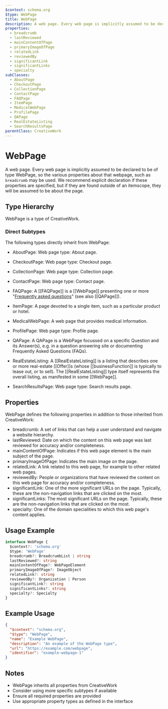 ```yaml
---
$context: schema.org
$type: WebPage
title: WebPage
description: A web page. Every web page is implicitly assumed to be declared to be of type WebPage, so the various properties about that webpage, such as <code>breadcrumb</code> may be used. We recommend explicit declaration if these properties are specified, but if they are found outside of an itemscope, they will be assumed to be about the page.
properties:
  - breadcrumb
  - lastReviewed
  - mainContentOfPage
  - primaryImageOfPage
  - relatedLink
  - reviewedBy
  - significantLink
  - significantLinks
  - specialty
subClasses:
  - AboutPage
  - CheckoutPage
  - CollectionPage
  - ContactPage
  - FAQPage
  - ItemPage
  - MedicalWebPage
  - ProfilePage
  - QAPage
  - RealEstateListing
  - SearchResultsPage
parentClass: CreativeWork
---
```


# WebPage

A web page. Every web page is implicitly assumed to be declared to be of type WebPage, so the various properties about that webpage, such as <code>breadcrumb</code> may be used. We recommend explicit declaration if these properties are specified, but if they are found outside of an itemscope, they will be assumed to be about the page.

## Type Hierarchy

WebPage is a type of CreativeWork.

### Direct Subtypes

The following types directly inherit from WebPage:

- AboutPage: Web page type: About page.
- CheckoutPage: Web page type: Checkout page.
- CollectionPage: Web page type: Collection page.
- ContactPage: Web page type: Contact page.
- FAQPage: A [[FAQPage]] is a [[WebPage]] presenting one or more "[Frequently asked questions](https://en.wikipedia.org/wiki/FAQ)" (see also [[QAPage]]).
- ItemPage: A page devoted to a single item, such as a particular product or hotel.
- MedicalWebPage: A web page that provides medical information.
- ProfilePage: Web page type: Profile page.
- QAPage: A QAPage is a WebPage focussed on a specific Question and its Answer(s), e.g. in a question answering site or documenting Frequently Asked Questions (FAQs).
- RealEstateListing: A [[RealEstateListing]] is a listing that describes one or more real-estate [[Offer]]s (whose [[businessFunction]] is typically to lease out, or to sell).
  The [[RealEstateListing]] type itself represents the overall listing, as manifested in some [[WebPage]].
  
- SearchResultsPage: Web page type: Search results page.

## Properties

WebPage defines the following properties in addition to those inherited from CreativeWork:

- breadcrumb: A set of links that can help a user understand and navigate a website hierarchy.
- lastReviewed: Date on which the content on this web page was last reviewed for accuracy and/or completeness.
- mainContentOfPage: Indicates if this web page element is the main subject of the page.
- primaryImageOfPage: Indicates the main image on the page.
- relatedLink: A link related to this web page, for example to other related web pages.
- reviewedBy: People or organizations that have reviewed the content on this web page for accuracy and/or completeness.
- significantLink: One of the more significant URLs on the page. Typically, these are the non-navigation links that are clicked on the most.
- significantLinks: The most significant URLs on the page. Typically, these are the non-navigation links that are clicked on the most.
- specialty: One of the domain specialities to which this web page's content applies.

## Usage Example

```typescript
interface WebPage {
  $context?: 'schema.org'
  $type: 'WebPage'
  breadcrumb?: BreadcrumbList | string
  lastReviewed?: string
  mainContentOfPage?: WebPageElement
  primaryImageOfPage?: ImageObject
  relatedLink?: string
  reviewedBy?: Organization | Person
  significantLink?: string
  significantLinks?: string
  specialty?: Specialty
}
```

## Example Usage

```json
{
  "$context": "schema.org",
  "$type": "WebPage",
  "name": "Example WebPage",
  "description": "An example of the WebPage type",
  "url": "https://example.com/webpage",
  "identifier": "example-webpage-1"
}
```

## Notes

- WebPage inherits all properties from CreativeWork
- Consider using more specific subtypes if available
- Ensure all required properties are provided
- Use appropriate property types as defined in the interface
